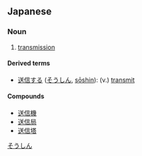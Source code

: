 {{also|送信する}}
==Japanese==
{{ja-kanjitab|送|信}}

===Noun===
{{ja-noun|k|hira=そうしん|rom=sōshin}}

# [[transmission]]

====Derived terms====
* [[送信する]] ([[そうしん]], [[sōshin]]): (v.) [[transmit]]

====Compounds====
* [[送信機]]
* [[送信局]]
* [[送信塔]]

[[Category:ja:Technology|そうしん]]